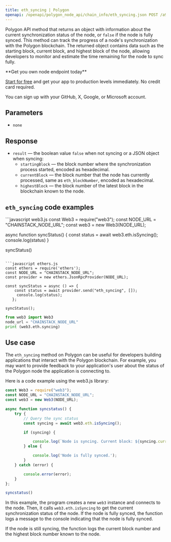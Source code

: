 ---
title: eth_syncing | Polygon
openapi: /openapi/polygon_node_api/chain_info/eth_syncing.json POST /a9bca2f0f84b54086ceebe590316fff3
---

Polygon API method that returns an object with information about the current synchronization status of the node, or `false` if the node is fully synced. This method can track the progress of a node's synchronization with the Polygon blockchain. The returned object contains data such as the starting block, current block, and highest block of the node, allowing developers to monitor and estimate the time remaining for the node to sync fully.

<Check>
**Get you own node endpoint today**

[Start for free](https://console.chainstack.com/) and get your app to production levels immediately. No credit card required.

You can sign up with your GitHub, X, Google, or Microsoft account.
</Check>


## Parameters

* `none`

## Response

* `result` — the boolean value `false` when not syncing or a JSON object when syncing:
  + `startingBlock` — the block number where the synchronization process started, encoded as hexadecimal.
  + `currentBlock` — the block number that the node has currently processed, same as `eth_blockNumber`, encoded as hexadecimal.
  + `highestBlock` — the block number of the latest block in the blockchain known to the node.

## `eth_syncing` code examples

<CodeGroup>
```javascript web3.js
const Web3 = require("web3");
const NODE_URL = "CHAINSTACK_NODE_URL";
const web3 = new Web3(NODE_URL);

async function syncStatus() {
  const status = await web3.eth.isSyncing();
  console.log(status)
}

syncStatus()
```

```javascript ethers.js
const ethers = require('ethers');
const NODE_URL = "CHAINSTACK_NODE_URL";
const provider = new ethers.JsonRpcProvider(NODE_URL);

const syncStatus = async () => {
    const status = await provider.send("eth_syncing", []);
     console.log(status);
   };

syncStatus();
```

```python web3.py
from web3 import Web3  
node_url = "CHAINSTACK_NODE_URL" 
print (web3.eth.syncing) 
```
</CodeGroup>


## Use case

The `eth_syncing` method on Polygon can be useful for developers building applications that interact with the Polygon blockchain. For example, you may want to provide feedback to your application's user about the status of the Polygon node the application is connecting to.

Here is a code example using the web3.js library:

```javascript index.js
const Web3 = require("web3");
const NODE_URL = "CHAINSTACK_NODE_URL";
const web3 = new Web3(NODE_URL);

async function syncstatus() {
    try {
        // Query the sync status
        const syncing = await web3.eth.isSyncing();

        if (syncing) {

            console.log(`Node is syncing. Current block: ${syncing.currentBlock}. Highest block: ${syncing.highestBlock}`);
        } else {

            console.log('Node is fully synced.');
        }
    } catch (error) {

        console.error(error);
    }
};

syncstatus()
```


In this example, the program creates a new `web3` instance and connects to the node. Then, it calls `web3.eth.isSyncing` to get the current synchronization status of the node. If the node is fully synced, the function logs a message to the console indicating that the node is fully synced.

If the node is still syncing, the function logs the current block number and the highest block number known to the node.
